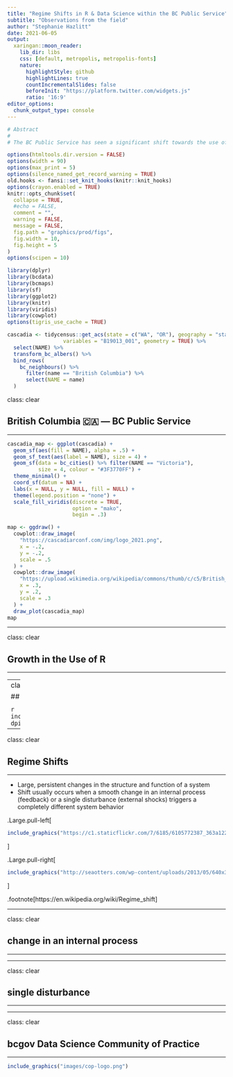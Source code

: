 ```yaml
---
title: "Regime Shifts in R & Data Science within the BC Public Service"
subtitle: "Observations from the field"
author: "Stephanie Hazlitt"
date: 2021-06-05
output:
  xaringan::moon_reader:
    lib_dir: libs
    css: [default, metropolis, metropolis-fonts]
    nature:
      highlightStyle: github
      highlightLines: true
      countIncrementalSlides: false
      beforeInit: "https://platform.twitter.com/widgets.js"
      ratio: '16:9'
editor_options: 
  chunk_output_type: console
---
```



```r
# Abstract
# 
# The BC Public Service has seen a significant shift towards the use of R and other data science tools for data analysis and communication. In the natural world, these regime shifts---large, persistent changes to a system---usually require some perturbation (either internal or external) or disturbance event to initiate the shift. This talk will share insider observations of some of the events, processes, and even a disturbance, that have helped kickstart and support the use and growth of R and develop a data science community. Together these changes, with some ongoing organizational support, have enabled some individual contributors, data science teams and leadership in the BC Public Service to shift towards more programmatic, open and reproducible data science workflows.
```


```r
options(htmltools.dir.version = FALSE)
options(width = 90)
options(max_print = 5)
options(silence_named_get_record_warning = TRUE)
old.hooks <- fansi::set_knit_hooks(knitr::knit_hooks)
options(crayon.enabled = TRUE)
knitr::opts_chunk$set(
  collapse = TRUE,
  #echo = FALSE,
  comment = "",
  warning = FALSE,
  message = FALSE,
  fig.path = "graphics/prod/figs",
  fig.width = 10,
  fig.height = 5
)
options(scipen = 10)

library(dplyr)
library(bcdata)
library(bcmaps)
library(sf)
library(ggplot2)
library(knitr)
library(viridis)
library(cowplot)
options(tigris_use_cache = TRUE)
```

```r
cascadia <- tidycensus::get_acs(state = c("WA", "OR"), geography = "state", 
                  variables = "B19013_001", geometry = TRUE) %>% 
  select(NAME) %>% 
  transform_bc_albers() %>% 
  bind_rows(
    bc_neighbours() %>% 
      filter(name == "British Columbia") %>% 
      select(NAME = name)
  )
```


class: clear

## British Columbia 🇨🇦 &mdash; BC Public Service

<hr>


```r
cascadia_map <- ggplot(cascadia) + 
  geom_sf(aes(fill = NAME), alpha = .5) + 
  geom_sf_text(aes(label = NAME), size = 4) +
  geom_sf(data = bc_cities() %>% filter(NAME == "Victoria"),
          size = 4, colour = "#3F3770FF") +
  theme_minimal() +
  coord_sf(datum = NA) +
  labs(x = NULL, y = NULL, fill = NULL) +
  theme(legend.position = "none") +
  scale_fill_viridis(discrete = TRUE,
                     option = "mako",
                     begin = .3)

map <- ggdraw() +
  cowplot::draw_image(
    "https://cascadiarconf.com/img/logo_2021.png",
    x = -.2,
    y = -.2,
    scale = .5
  ) +
  cowplot::draw_image(
    "https://upload.wikimedia.org/wikipedia/commons/thumb/c/c5/British_Columbia_Parliament_Buildings_in_Victoria%2C_British_Columbia%2C_Canada_01.jpg/1200px-British_Columbia_Parliament_Buildings_in_Victoria%2C_British_Columbia%2C_Canada_01.jpg",
    x = .3,
    y = .2,
    scale = .3
  ) +
  draw_plot(cascadia_map)
map
```

---


class: clear

## Growth in the Use of R

<hr>


---
class: clear

## @stephhazlitt

<hr>

`r include_graphics("images/slh_avatar.jpg", dpi = 200)`


---

class: clear

## Regime Shifts

<hr>

 - Large, persistent changes in the structure and function of a system
 - Shift usually occurs when a smooth change in an internal process (feedback) or a single disturbance (external shocks) triggers a completely different system behavior

.Large.pull-left[

```r
include_graphics("https://c1.staticflickr.com/7/6185/6105772387_363a122269_z.jpg")
```
  ]

.Large.pull-right[

```r
include_graphics("http://seaotters.com/wp-content/uploads/2013/05/640x360-no-otters-no-kelp1.jpg")
```
]

.footnote[https://en.wikipedia.org/wiki/Regime_shift]

---


class: clear

## change in an internal process

<hr>



---

class: clear

## single disturbance

<hr>


---

class: clear

## bcgov Data Science Community of Practice

<hr>

```r
include_graphics("images/cop-logo.png")
```




